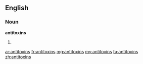 ==English==

===Noun===
'''antitoxins'''

# {{plural of|antitoxin}}

[[ar:antitoxins]]
[[fr:antitoxins]]
[[mg:antitoxins]]
[[my:antitoxins]]
[[ta:antitoxins]]
[[zh:antitoxins]]